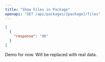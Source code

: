 ```yaml
---
title: "Show Files in Package"
openapi: "GET /api/packages/{package}/files"
---
```


<ResponseExample>

```json Response
[
  {
    "response": "OK"
  }
]
```

</ResponseExample>

<Note>

Demo for now. Will be replaced with real data.

</Note>
